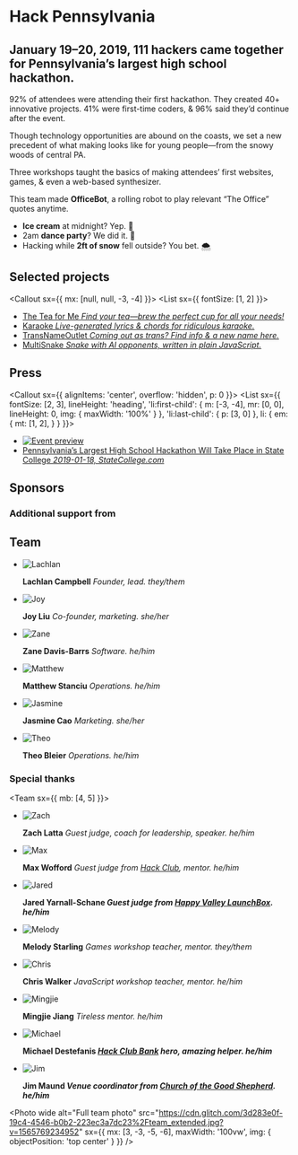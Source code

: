 
<Banner>

# Hack Pennsylvania

## January 19–20, 2019, 111 hackers came together for Pennsylvania’s largest high school hackathon.

</Banner>

<Container>
<Callout>

92% of attendees were attending their first hackathon. They created 40+ innovative projects. 41% were first-time coders, & 96% said they’d continue after the event.

Though technology opportunities are abound on the coasts, we set a new precedent of what making looks like for young people—from the snowy woods of central PA.

</Callout>
</Container>

<Gallery>

<Photo wide alt="Overview" src="https://cdn.glitch.com/3d283e0f-19c4-4546-b0b2-223ec3a7dc23%2Foverview.jpg?v=1565769230316" />
<Photo alt="Working" src="https://cdn.glitch.com/3d283e0f-19c4-4546-b0b2-223ec3a7dc23%2Foverview_2.jpg?v=1565769231539" />
<Photo alt="Collaborating" src="https://cdn.glitch.com/3d283e0f-19c4-4546-b0b2-223ec3a7dc23%2Fcollaborating.jpg?v=1565769226508" />

Three workshops taught the basics of making attendees’ first websites, games, & even a web-based synthesizer.

<Photo showAlt alt="Students at the website workshop" src="https://cdn.glitch.com/3d283e0f-19c4-4546-b0b2-223ec3a7dc23%2Fworkshop.jpg?v=1565769230073" />
<Photo showAlt alt="OfficeBot team" src="https://cdn.glitch.com/3d283e0f-19c4-4546-b0b2-223ec3a7dc23%2Fworking.jpg?v=1565769221347" />

This team made **OfficeBot**, a rolling robot to play relevant “The Office” quotes anytime.

- **Ice cream** at midnight? Yep. 🍦
- 2am **dance party**? We did it. 💃
- Hacking while **2ft of snow** fell outside? You bet. 🌨

<Photo alt="Students working" src="https://cdn.glitch.com/3d283e0f-19c4-4546-b0b2-223ec3a7dc23%2Fworking_1.jpg?v=1565769234389" />

</Gallery>

<Container>

## Selected projects

<Callout sx={{ mx: [null, null, -3, -4] }}>
<List sx={{ fontSize: [1, 2] }}>

- [The Tea for Me _Find your tea—brew the perfect cup for all your needs!_](https://theteaforme.glitch.me)
- [Karaoke _Live-generated lyrics & chords for ridiculous karaoke._](https://songbot.glitch.me)
- [TransNameOutlet _Coming out as trans? Find info & a new name here._](https://twitter.com/pixelyunicorn/status/1087009045033164800?s=20)
- [MultiSnake _Snake with AI opponents, written in plain JavaScript._](https://multisnakecanvas-1--dopet.repl.co)

</List>
</Callout>

## Press

<Callout sx={{
  alignItems: 'center',
  overflow: 'hidden',
  p: 0
}}>
<List sx={{
  fontSize: [2, 3],
  lineHeight: 'heading',
  'li:first-child': {
    m: [-3, -4],
    mr: [0, 0],
    lineHeight: 0,
    img: {
      maxWidth: '100%'
    }
  },
  'li:last-child': {
    p: [3, 0]
  },
  li: {
    em: {
      mt: [1, 2],
    }
  }
}}>

- [![Event preview](http://cityportals-statecollegecom-assets.s3.amazonaws.com/assets/news/images/1479059_41077.png)][article]
- [Pennsylvania’s Largest High School Hackathon Will Take Place in State College _2019-01-18, StateCollege.com_][article]

</List>
</Callout>

[article]: http://www.statecollege.com/news/local-news/pennsylvanias-largest-high-school-hackathon-will-take-place-in-state-college,1479059/

## Sponsors

<Sponsors />

### Additional support from

<Sponsors section="additionalSupport" />

## Team

<Team>

- ![Lachlan](https://github.com/lachlanjc.png)

  **Lachlan Campbell** _Founder, lead. they/them_

- ![Joy](https://2019.hackpenn.com/team/joy.jpg)

  **Joy Liu** _Co-founder, marketing. she/her_

- ![Zane](https://2019.hackpenn.com/team/zane.jpg)

  **Zane Davis-Barrs** _Software. he/him_

- ![Matthew](http://github.com/matthewstanciu.png)

  **Matthew Stanciu** _Operations. he/him_

- ![Jasmine](https://2019.hackpenn.com/team/jasmine.jpg)

  **Jasmine Cao** _Marketing. she/her_

- ![Theo](https://github.com/tmb.png)

  **Theo Bleier** _Operations. he/him_

</Team>

### Special thanks

<Team sx={{ mb: [4, 5] }}>

- ![Zach](https://github.com/zachlatta.png)

  **Zach Latta** _Guest judge, coach for leadership, speaker. he/him_

- ![Max](https://github.com/MaxWofford.png)

  **Max Wofford** _Guest judge from [Hack Club](https://hackclub.com/), mentor. he/him_

- ![Jared](https://cdn.glitch.com/3d283e0f-19c4-4546-b0b2-223ec3a7dc23%2Fjared.jpg?v=1565782211537)

  **Jared Yarnall-Schane _Guest judge from [Happy Valley LaunchBox](http://launchbox.psu.edu/). he/him_**

- ![Melody](https://github.com/pixelyunicorn.png)

  **Melody Starling** _Games workshop teacher, mentor. they/them_

- ![Chris](https://hackclub.com/team/chris.jpg)

  **Chris Walker** _JavaScript workshop teacher, mentor. he/him_

- ![Mingjie](https://github.com/itsmingjie.png)

  **Mingjie Jiang** _Tireless mentor. he/him_

- ![Michael](https://github.com/mdestefanis11.png)

  **Michael Destefanis _[Hack Club Bank](https://hackclub.com/bank/) hero, amazing helper. he/him_**

- ![Jim](https://cdn.glitch.com/3d283e0f-19c4-4546-b0b2-223ec3a7dc23%2FJim%2BMaund.jpg)

  **Jim Maund _Venue coordinator from [Church of the Good Shepherd](https://goo.gl/maps/e1zaGxas6442). he/him_**

</Team>

<Photo
  wide
  alt="Full team photo"
  src="https://cdn.glitch.com/3d283e0f-19c4-4546-b0b2-223ec3a7dc23%2Fteam_extended.jpg?v=1565769234952"
  sx={{
    mx: [3, -3, -5, -6],
    maxWidth: '100vw',
    img: {
      objectPosition: 'top center'
    }
  }}
/>

</Container>
